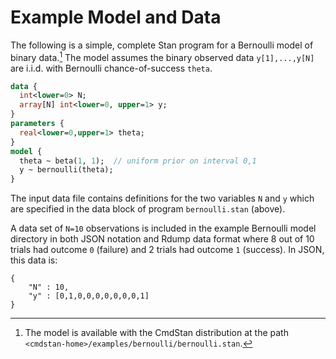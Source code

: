 # Example Model and Data

The following is a simple, complete Stan program for a Bernoulli model
of binary data.^[The model is available with the CmdStan distribution at the
path  `<cmdstan-home>/examples/bernoulli/bernoulli.stan`.]
The model assumes the binary observed data `y[1],...,y[N]` are
i.i.d. with Bernoulli chance-of-success `theta`.

```stan
data { 
  int<lower=0> N; 
  array[N] int<lower=0, upper=1> y;
} 
parameters {
  real<lower=0,upper=1> theta;
} 
model {
  theta ~ beta(1, 1);  // uniform prior on interval 0,1
  y ~ bernoulli(theta);
}

```

The input data file contains definitions for the two variables `N` and `y`
which are specified in the data block of program `bernoulli.stan` (above).

A data set of `N=10` observations is included in the example Bernoulli model
directory in both JSON notation and Rdump data format where 8 out of 10 trials
had outcome `0` (failure) and 2 trials had outcome `1` (success).
In JSON, this data is:
```
{
    "N" : 10,
    "y" : [0,1,0,0,0,0,0,0,0,1]
}
```
